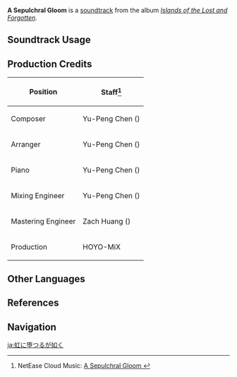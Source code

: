 {{Soundtrack Infobox
|image          = Islands of the Lost and Forgotten.png
|album          = Islands of the Lost and Forgotten
|disc           = 1
|number         = 22
|featured       =
|featured2      =
|featured3      =
|featured_disc  =
|featured_disc2 =
|featured_disc3 =
|youtube_id     = mf4R4jauazM
|youtube_time   = 1
|spotify_id     = 4B220O1EUzCm45SRZJrwVZ
|previous       = Contemplation on Eternity
|next           = When All Has Elapsed
}}
'''A Sepulchral Gloom''' is a [[soundtrack]] from the album ''[[Islands of the Lost and Forgotten]]''.

==Soundtrack Usage==
{{Soundtrack Usage
|quest    = 
|location = Tsurumi Island
|domain   = 
}}

==Production Credits==
{| class="wikitable"
! Position
! Staff<ref>NetEase Cloud Music: [https://music.163.com/#/song?id=1937111238 A Sepulchral Gloom {{zh|如堕霓雾}}]</ref>
|-
! Composer
| Yu-Peng Chen ({{zh|陈致逸}})
|-
! Arranger
| Yu-Peng Chen ({{zh|陈致逸}})
|-
! Piano
| Yu-Peng Chen ({{zh|陈致逸}})
|-
! Mixing Engineer
| Yu-Peng Chen ({{zh|陈致逸}})
|-
! Mastering Engineer
| Zach Huang ({{zh|黄巍}})
|-
! Production
| HOYO-MiX
|}
<!--
==Gallery==
<gallery>
</gallery>

==Trivia==
-->
==Other Languages==
{{Other Languages
|en       = A Sepulchral Gloom
|zhs      = 如堕霓雾
|zhs_rm   = Rú Duò Níwù
|zht      = 如墮霓霧
|zht_rm   = Rú Duò Níwù
|zh_tl    = Like Falling Into Iridescent Fog
|ja       = 虹に堕つるが如く
|ja_rm    = Niji ni Otsuru ga Gotoku
|ja_tl    = Like Falling Into a Rainbow
}}

==References==
{{Reflist}}

==Navigation==
{{Soundtrack Navbox|Islands of the Lost and Forgotten}}

[[ja:虹に堕つるが如く]]